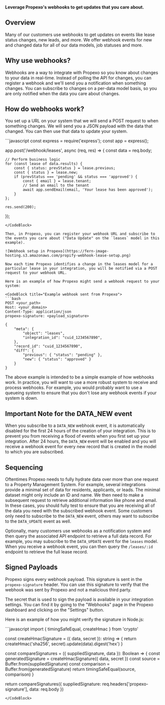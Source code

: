 **Leverage Propexo's webhooks to get updates that you care about.**

## Overview 

Many of our customers use webhooks to get updates on events like lease status changes, new leads, and more. We offer webhook events for new and changed data for all of our data models, job statuses and more.

## Why use webhooks?

Webhooks are a way to integrate with Propexo so you know about changes to your data in real-time. Instead of polling the API for changes, you can register a webhook and we'll send you a notification when something changes. You can subscribe to changes on a per-data model basis, so you are only notified when the data you care about changes.

## How do webhooks work?

You set up a URL on your system that we will send a POST request to when something changes. We will send you a JSON payload with the data that changed. You can then use that data to update your system.

<CodeBlock title="Example route (in YOUR system) to receive webhook">
```javascript
const express = require('express');
const app = express();

app.post('/webhook/leases', async (req, res) => {
    const data = req.body;

    // Perform business logic
    for (const lease of data.results) {
        const { status: prevStatus } = lease.previous;
        const { status } = lease.new;
        if (prevStatus === 'pending' && status === 'approved') {
            const { email } = lease.tenant;
            // Send an email to the tenant
            await app.sendEmail(email, 'Your lease has been approved');
        }
    };

    res.send(200);
});
```
</CodeBlock>

Then, in Propexo, you can register your webhook URL and subscribe to the events you care about ("Data Update" on the `leases` model in this example).

![Webhook setup in Propexo](https://fern-image-hosting.s3.amazonaws.com/propify-webhook-lease-setup.png)

Now each time Propexo identifies a change in the leases model for a particular lease in your integration, you will be notified via a POST request to your webhook URL.

Here is an example of how Propexo might send a webhook request to your system:

<CodeBlock title="Example webhook sent from Propexo">
```bash 
POST <your_path>
Host: <your_domain>
Content-Type: application/json
propexo-signature: <payload_signature>

{
    "meta": {
        "object": "leases",
        "integration_id": "cuid_1234567890",
    },
    "record_id": "cuid_1234567890",
    "diff": {
        "previous": { "status": "pending" },
        "new": { "status": "approved" }
    }
}
```
</CodeBlock>

<Callout intent = "info">
The above example is intended to be a simple example of how webhooks work. In practice, you will want to use a more robust system to receive and process webhooks. For example, you would probably want to use a queueing system to ensure that you don't lose any webhook events if your system is down.
</Callout>

## Important Note for the DATA_NEW event

When you subscribe to a `DATA_NEW` webhook event, it is automatically disabled for the first 24 hours of the creation of your integration. This is to prevent you from receiving a flood of events when you first set up your integration. After 24 hours, the `DATA_NEW` event will be enabled and you will receive a webhook event for every new record that is created in the model to which you are subscribed.

## Sequencing
Oftentimes Propexo needs to fully hydrate data over more than one request to a Property Management System. For example, several integrations provide a minimal set of data for residents, applicants, or leads. The minimal dataset might only include an ID and name. We then need to make a subsequent request to retrieve additional information like phone and email. In these cases, you should fully test to ensure that you are receiving all of the data you need with the subscribed webhook event. Some customers only need to subscribe to the `DATA_NEW` event, others may want to subscribe to the `DATA_UPDATE` event as well.

Optionally, many customers use webhooks as a notification system and then query the associated API endpoint to retrieve a full data record. For example, you may subscribe to the `DATA_UPDATE` event for the `leases` model. When you receive a webhook event, you can then query the `/leases/:id` endpoint to retrieve the full lease record.

## Signed Payloads

Propexo signs every webhook payload. This signature is sent in the `propexo-signature` header. You can use this signature to verify that the webhook was sent by Propexo and not a malicious third party.

The secret that is used to sign the payload is available in your integration settings. You can find it by going to the "Webhooks" page in the Propexo dashboard and clicking on the "Settings" button.

Here is an example of how you might verify the signature in Node.js:

<CodeBlock title = "Example signature verification">
```javascript 
import { timingSafeEqual, createHmac } from 'crypto'

const createHmacSignature = ({ data, secret }): string => {
  return createHmac('sha256', secret).update(data).digest('hex')
}

const compareSignatures = ({ suppliedSignature, data }): Boolean => {
  const generatedSignature = createHmacSignature({ data, secret })
  const source = Buffer.from(suppliedSignature)
  const comparison = Buffer.from(generatedSignature)
  return timingSafeEqual(source, comparison)
}

return compareSignatures({ suppliedSignature: req.headers['propexo-signature'], data: req.body })
```
</CodeBlock>